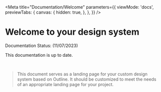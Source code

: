 
<Meta
  title="Documentation/Welcome"
  parameters={{
    viewMode: 'docs',
    previewTabs: {
      canvas: {
        hidden: true,
      },
    },
  }}
/>

# Welcome to your design system

<outline-core-alert status="success">
  <span slot="header">Documentation Status: (11/07/2023)</span>
  <p>This documentation is up to date.</p>
</outline-core-alert>
<br />

> This document serves as a landing page for your custom design system based on Outline.
> It should be customized to meet the needs of an appropriate landing page for your project.
